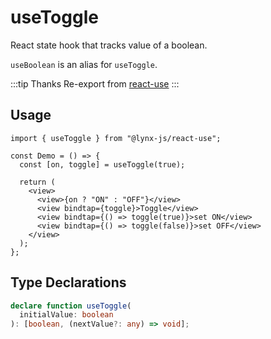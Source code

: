 # useToggle

React state hook that tracks value of a boolean.

`useBoolean` is an alias for `useToggle`.

:::tip Thanks
Re-export from [react-use](https://github.com/streamich/react-use)
:::

## Usage

```tsx
import { useToggle } from "@lynx-js/react-use";

const Demo = () => {
  const [on, toggle] = useToggle(true);

  return (
    <view>
      <view>{on ? "ON" : "OFF"}</view>
      <view bindtap={toggle}>Toggle</view>
      <view bindtap={() => toggle(true)}>set ON</view>
      <view bindtap={() => toggle(false)}>set OFF</view>
    </view>
  );
};
```

## Type Declarations

```ts
declare function useToggle(
  initialValue: boolean
): [boolean, (nextValue?: any) => void];
```
